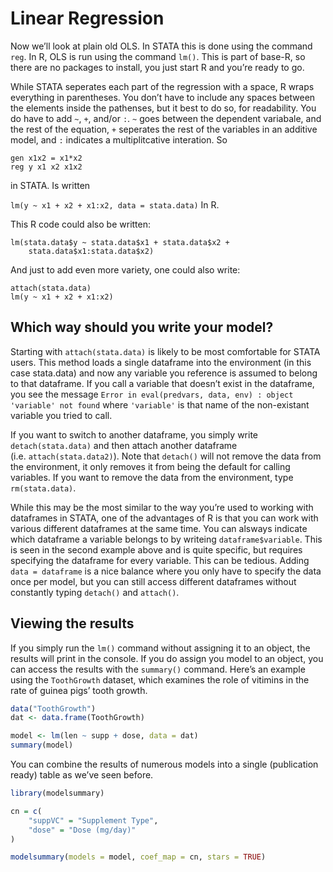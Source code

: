 # Linear Regression

Now we'll look at plain old OLS.  In STATA this is done using the command `reg`. In R, OLS is run using the command `lm()`. This is part of base-R, so there are no packages to install, you just start R and you're ready to go. 

While STATA seperates each part of the regression with a space, R wraps everything in parentheses. You don't have to include any spaces between the elements inside the pathenses, but it best to do so, for readability. You do have to add `~`, `+`, and/or `:`. `~` goes between the dependent variabale, and the rest of the equation, `+` seperates the rest of the variables in an additive model, and `:` indicates a multiplitcative interation. So 

```
gen x1x2 = x1*x2
reg y x1 x2 x1x2
``` 
in STATA. Is written

```lm(y ~ x1 + x2 + x1:x2, data = stata.data)```
In R.



This R code could also be written: 
```
lm(stata.data$y ~ stata.data$x1 + stata.data$x2 + 
    stata.data$x1:stata.data$x2)
```
And just to add even more variety, one could also write:
```
attach(stata.data)
lm(y ~ x1 + x2 + x1:x2)
```

## Which way should you write your model?
Starting with `attach(stata.data)` is likely to be most comfortable for STATA users. This method loads a single dataframe into the environment (in this case stata.data) and now any variable you reference is assumed to belong to that dataframe. If you call a variable that doesn't exist in the dataframe, you see the message `Error in eval(predvars, data, env) : object 'variable' not found` where `'variable'` is that name of the non-existant variable you tried to call. 

If you want to switch to another dataframe, you simply write `detach(stata.data)` and then attach another dataframe (i.e. `attach(stata.data2)`). Note that `detach()` will not remove the data from the environment, it only removes it from being the default for calling variables. If you want to remove the data from the environment, type `rm(stata.data)`.

While this may be the most similar to the way you're used to working with dataframes in STATA, one of the advantages of R is that you can work with various different dataframes at the same time. You can alsways indicate which dataframe a variable belongs to by writeing `dataframe$variable`. This is seen in the second example above and is quite specific, but requires specifying the dataframe for every variable. This can be tedious. Adding `data = dataframe` is a nice balance where you only have to specify the data once per model, but you can still access different dataframes without constantly typing `detach()` and `attach()`.  

## Viewing the results
If you simply run the `lm()` command without assigning it to an object, the results will print in the console. If you do assign you model to an object, you can access the results with the `summary()` command. Here's an example using the `ToothGrowth` dataset, which examines the role of vitimins in the rate of guinea pigs' tooth growth. 

```r
data("ToothGrowth")
dat <- data.frame(ToothGrowth)

model <- lm(len ~ supp + dose, data = dat)
summary(model)
```

You can combine the results of numerous models into a single (publication ready) table as we've seen before.

```r
library(modelsummary)

cn = c(
    "suppVC" = "Supplement Type",
    "dose" = "Dose (mg/day)"
)

modelsummary(models = model, coef_map = cn, stars = TRUE)
```
